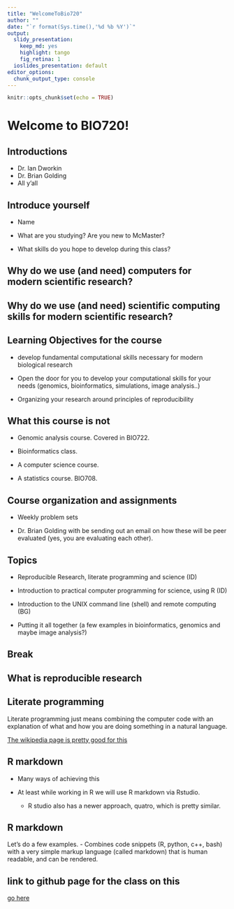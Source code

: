 ```yaml
---
title: "WelcomeToBio720"
author: ""
date: "`r format(Sys.time(),'%d %b %Y')`"
output:
  slidy_presentation: 
    keep_md: yes
    highlight: tango
    fig_retina: 1
  ioslides_presentation: default
editor_options: 
  chunk_output_type: console
---
```


```r
knitr::opts_chunk$set(echo = TRUE)
```

# Welcome to BIO720!

## Introductions
- Dr. Ian Dworkin  
- Dr. Brian Golding  
- All y'all


## Introduce yourself
- Name

- What are you studying? Are you new to McMaster?

- What skills do you hope to develop during this class?

## Why do we use (and need) computers for modern scientific research?

## Why do we use (and need) scientific computing skills for modern scientific research?


## Learning Objectives for the course
- develop fundamental computational skills necessary for modern biological research 

- Open the door for you to develop your computational skills for your needs (genomics, bioinformatics, simulations, image analysis..)  

- Organizing your research around principles of reproducibility

## What this course is not
- Genomic analysis course. Covered in BIO722.

- Bioinformatics class.

- A computer science course.

- A statistics course. BIO708.

## Course organization and assignments

- Weekly problem sets

- Dr. Brian Golding with be sending out an email on how these will be peer evaluated (yes, you are evaluating each other).

## Topics

- Reproducible Research, literate programming and science (ID)

- Introduction to practical computer programming for science, using R (ID)

- Introduction to the UNIX command line (shell) and remote computing (BG)

- Putting it all together (a few examples in bioinformatics, genomics and maybe image analysis?)

## Break

## What is reproducible research

## Literate programming

Literate programming just means combining the computer code with an explanation of what and how you are doing something in a natural language. 

[The wikipedia page is pretty good for this](https://en.wikipedia.org/wiki/Literate_programming)

## R markdown

- Many ways of achieving this

- At least while working in R we will use R markdown via Rstudio.
    - R studio also has a newer approach, quatro, which is pretty similar.
    
    
## R markdown

Let's do a few examples.
- Combines code snippets (R, python, c++, bash) with a very simple markup language (called markdown) that is human readable, and can be rendered.


## link to github page for the class on this
[go here](https://github.com/DworkinLab/Bio720/blob/master/IntroductionMarkdownAndVersionControl/Bio720_IntroductionMarkdown.md)


